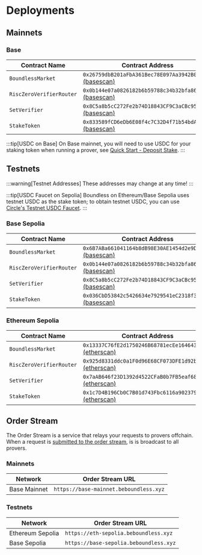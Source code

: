 # Deployments

## Mainnets

### Base

| Contract Name            | Contract Address                                                                                                                            |
| ------------------------ | ------------------------------------------------------------------------------------------------------------------------------------------- |
| `BoundlessMarket`        | `0x26759dbB201aFbA361Bec78E097Aa3942B0b4AB8` [(basescan)](https://basescan.org/address/0x26759dbB201aFbA361Bec78E097Aa3942B0b4AB8)|
| `RiscZeroVerifierRouter` | `0x0b144e07a0826182b6b59788c34b32bfa86fb711` [(basescan)](https://basescan.org/address/0x0b144e07a0826182b6b59788c34b32bfa86fb711) |
| `SetVerifier`            | `0x8C5a8b5cC272Fe2b74D18843CF9C3aCBc952a760` [(basescan)](https://basescan.org/address/0x8C5a8b5cC272Fe2b74D18843CF9C3aCBc952a760)|
| `StakeToken`            | `0x833589fCD6eDb6E08f4c7C32D4f71b54bdA02913` [(basescan)](https://basescan.org/address/0x833589fCD6eDb6E08f4c7C32D4f71b54bdA02913)|

:::tip[USDC on Base]
On Base mainnet, you will need to use USDC for your staking token when running a prover, see [Quick Start - Deposit Stake](/provers/quick-start#deposit-stake).
:::

## Testnets

:::warning[Testnet Addresses]
These addresses may change at any time!
:::

:::tip[USDC Faucet on Sepolia]
Boundless on Ethereum/Base Sepolia uses testnet USDC as the stake token; to obtain testnet USDC, you can use [Circle's Testnet USDC Faucet](https://faucet.circle.com/).
:::

### Base Sepolia

| Contract Name            | Contract Address                                                                                                                            |
| ------------------------ | ------------------------------------------------------------------------------------------------------------------------------------------- |
| `BoundlessMarket`        | `0x6B7ABa661041164b8dB98E30AE1454d2e9D5f14b` [(basescan)](https://sepolia.basescan.org/address/0x6B7ABa661041164b8dB98E30AE1454d2e9D5f14b)|
| `RiscZeroVerifierRouter` | `0x0b144e07a0826182b6b59788c34b32bfa86fb711` [(basescan)](https://sepolia.basescan.org/address/0x0b144e07a0826182b6b59788c34b32bfa86fb711)|
| `SetVerifier`            | `0x8C5a8b5cC272Fe2b74D18843CF9C3aCBc952a760` [(basescan)](https://sepolia.basescan.org/address/0x8C5a8b5cC272Fe2b74D18843CF9C3aCBc952a760) |
| `StakeToken`            | `0x036CbD53842c5426634e7929541eC2318f3dCF7e` [(basescan)](https://sepolia.basescan.org/address/0x036CbD53842c5426634e7929541eC2318f3dCF7e) |

### Ethereum Sepolia

| Contract Name            | Contract Address                                                                                                                            |
| ------------------------ | ------------------------------------------------------------------------------------------------------------------------------------------- |
| `BoundlessMarket`        | `0x13337C76fE2d1750246B68781ecEe164643b98Ec` [(etherscan)](https://sepolia.etherscan.io/address/0x13337C76fE2d1750246B68781ecEe164643b98Ec) |
| `RiscZeroVerifierRouter` | `0x925d8331ddc0a1F0d96E68CF073DFE1d92b69187` [(etherscan)](https://sepolia.etherscan.io/address/0x925d8331ddc0a1F0d96E68CF073DFE1d92b69187) |
| `SetVerifier`            | `0x7aAB646f23D1392d4522CFaB0b7FB5eaf6821d64` [(etherscan)](https://sepolia.etherscan.io/address/0x7aAB646f23D1392d4522CFaB0b7FB5eaf6821d64) |
| `StakeToken`            | `0x1c7D4B196Cb0C7B01d743Fbc6116a902379C7238` [(etherscan)](https://sepolia.etherscan.io/address/0x1c7D4B196Cb0C7B01d743Fbc6116a902379C7238) |

## Order Stream

The Order Stream is a service that relays your requests to provers offchain.
When a request is [submitted to the order stream](/developers/tutorials/request#6-submit-a-request), is is broadcast to all provers.

### Mainnets

| Network          | Order Stream URL                              |
| ---------------- | --------------------------------------------- |
| Base Mainnet     | `https://base-mainnet.beboundless.xyz`        |

### Testnets

| Network          | Order Stream URL                              |
| ---------------- | --------------------------------------------- |
| Ethereum Sepolia | `https://eth-sepolia.beboundless.xyz`         |
| Base Sepolia     | `https://base-sepolia.beboundless.xyz`        |
